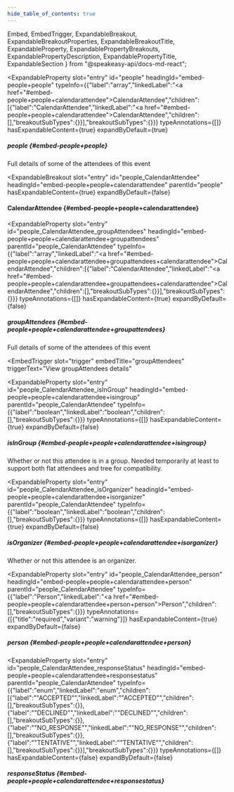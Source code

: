 ```yaml
---
hide_table_of_contents: true
---
```

  Embed,
  EmbedTrigger,
  ExpandableBreakout,
  ExpandableBreakoutProperties,
  ExpandableBreakoutTitle,
  ExpandableProperty,
  ExpandablePropertyBreakouts,
  ExpandablePropertyDescription,
  ExpandablePropertyTitle,
  ExpandableSection
} from "@speakeasy-api/docs-md-react";

<ExpandableSection>

<ExpandableProperty
  slot="entry"
  id="people"
  headingId="embed-people+people"
  typeInfo={{"label":"array","linkedLabel":"<a href=\"#embed-people+people+calendarattendee\">CalendarAttendee</a>","children":[{"label":"CalendarAttendee","linkedLabel":"<a href=\"#embed-people+people+calendarattendee\">CalendarAttendee</a>","children":[],"breakoutSubTypes":{}}],"breakoutSubTypes":{}}}
  typeAnnotations={[]}
  hasExpandableContent={true}
  expandByDefault={true}
>

<ExpandablePropertyTitle slot="title">

##### people \{#embed-people+people\}

</ExpandablePropertyTitle>

<ExpandablePropertyDescription slot="description">

Full details of some of the attendees of this event

</ExpandablePropertyDescription>

<ExpandablePropertyBreakouts slot="breakouts">

<ExpandableBreakout
  slot="entry"
  id="people_CalendarAttendee"
  headingId="embed-people+people+calendarattendee"
  parentId="people"
  hasExpandableContent={true}
  expandByDefault={false}
>

<ExpandableBreakoutTitle slot="title">

#### CalendarAttendee \{#embed-people+people+calendarattendee\}

</ExpandableBreakoutTitle>

<ExpandableBreakoutProperties slot="properties">

<ExpandableProperty
  slot="entry"
  id="people_CalendarAttendee_groupAttendees"
  headingId="embed-people+people+calendarattendee+groupattendees"
  parentId="people_CalendarAttendee"
  typeInfo={{"label":"array","linkedLabel":"<a href=\"#embed-people+people+calendarattendee+groupattendees+calendarattendee\">CalendarAttendee</a>","children":[{"label":"CalendarAttendee","linkedLabel":"<a href=\"#embed-people+people+calendarattendee+groupattendees+calendarattendee\">CalendarAttendee</a>","children":[],"breakoutSubTypes":{}}],"breakoutSubTypes":{}}}
  typeAnnotations={[]}
  hasExpandableContent={true}
  expandByDefault={false}
>

<ExpandablePropertyTitle slot="title">

##### groupAttendees \{#embed-people+people+calendarattendee+groupattendees\}

</ExpandablePropertyTitle>

<ExpandablePropertyDescription slot="description">

Full details of some of the attendees of this event

</ExpandablePropertyDescription>

<ExpandablePropertyBreakouts slot="breakouts">

<Embed slot="embed">

<EmbedTrigger
  slot="trigger"
  embedTitle="groupAttendees"
  triggerText="View groupAttendees details"
>

<Embedgroupattendees />

</EmbedTrigger>

</Embed>

</ExpandablePropertyBreakouts>

</ExpandableProperty>

<ExpandableProperty
  slot="entry"
  id="people_CalendarAttendee_isInGroup"
  headingId="embed-people+people+calendarattendee+isingroup"
  parentId="people_CalendarAttendee"
  typeInfo={{"label":"boolean","linkedLabel":"boolean","children":[],"breakoutSubTypes":{}}}
  typeAnnotations={[]}
  hasExpandableContent={true}
  expandByDefault={false}
>

<ExpandablePropertyTitle slot="title">

##### isInGroup \{#embed-people+people+calendarattendee+isingroup\}

</ExpandablePropertyTitle>

<ExpandablePropertyDescription slot="description">

Whether or not this attendee is in a group. Needed temporarily at least to support both flat attendees and tree for compatibility.

</ExpandablePropertyDescription>

</ExpandableProperty>

<ExpandableProperty
  slot="entry"
  id="people_CalendarAttendee_isOrganizer"
  headingId="embed-people+people+calendarattendee+isorganizer"
  parentId="people_CalendarAttendee"
  typeInfo={{"label":"boolean","linkedLabel":"boolean","children":[],"breakoutSubTypes":{}}}
  typeAnnotations={[]}
  hasExpandableContent={true}
  expandByDefault={false}
>

<ExpandablePropertyTitle slot="title">

##### isOrganizer \{#embed-people+people+calendarattendee+isorganizer\}

</ExpandablePropertyTitle>

<ExpandablePropertyDescription slot="description">

Whether or not this attendee is an organizer.

</ExpandablePropertyDescription>

</ExpandableProperty>

<ExpandableProperty
  slot="entry"
  id="people_CalendarAttendee_person"
  headingId="embed-people+people+calendarattendee+person"
  parentId="people_CalendarAttendee"
  typeInfo={{"label":"Person","linkedLabel":"<a href=\"#embed-people+people+calendarattendee+person+person\">Person</a>","children":[],"breakoutSubTypes":{}}}
  typeAnnotations={[{"title":"required","variant":"warning"}]}
  hasExpandableContent={true}
  expandByDefault={false}
>

<ExpandablePropertyTitle slot="title">

##### person \{#embed-people+people+calendarattendee+person\}

</ExpandablePropertyTitle>

<ExpandablePropertyBreakouts slot="breakouts">

</ExpandablePropertyBreakouts>

</ExpandableProperty>

<ExpandableProperty
  slot="entry"
  id="people_CalendarAttendee_responseStatus"
  headingId="embed-people+people+calendarattendee+responsestatus"
  parentId="people_CalendarAttendee"
  typeInfo={{"label":"enum","linkedLabel":"enum","children":[{"label":"\"ACCEPTED\"","linkedLabel":"\"ACCEPTED\"","children":[],"breakoutSubTypes":{}},{"label":"\"DECLINED\"","linkedLabel":"\"DECLINED\"","children":[],"breakoutSubTypes":{}},{"label":"\"NO_RESPONSE\"","linkedLabel":"\"NO_RESPONSE\"","children":[],"breakoutSubTypes":{}},{"label":"\"TENTATIVE\"","linkedLabel":"\"TENTATIVE\"","children":[],"breakoutSubTypes":{}}],"breakoutSubTypes":{}}}
  typeAnnotations={[]}
  hasExpandableContent={false}
  expandByDefault={false}
>

<ExpandablePropertyTitle slot="title">

##### responseStatus \{#embed-people+people+calendarattendee+responsestatus\}

</ExpandablePropertyTitle>

</ExpandableProperty>

</ExpandableBreakoutProperties>

</ExpandableBreakout>

</ExpandablePropertyBreakouts>

</ExpandableProperty>

</ExpandableSection>